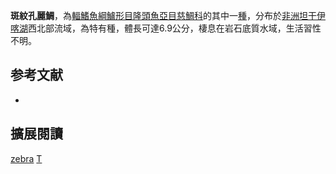 {{Speciesbox
| name = 斑紋孔麗鯛
| status = DD
| status_system = IUCN3.1
| image = 
| image_width = 240px
| genus = Trematocara
| species = zebra
| authority = [[De_Vos,_Nshombo_&_Thys_van_den_Audenaerde|De Vos, Nshombo & Thys van den Audenaerde]], 1996
| synonyms = 
}}

'''斑紋孔麗鯛'''，為[[輻鰭魚綱|輻鰭魚綱]][[鱸形目|鱸形目]][[隆頭魚亞目|隆頭魚亞目]][[慈鯛科|慈鯛科]]的其中一[[種|種]]，分布於[[非洲|非洲]][[坦干伊喀湖|坦干伊喀湖]]西北部流域，為特有種，體長可達6.9公分，棲息在岩石底質水域，生活習性不明。
==参考文献==
*{{FishBase_species|genus=Trematocara|species=zebra |year=2013|month=6}}

== 擴展閱讀 ==
{{refbegin}}
{{wikispecies-inline|Trematocara zebra |斑紋孔麗鯛}}
{{refend}}
{{Taxonbar|from=Q3316689}}

[[Category:孔麗鯛屬|zebra]]
[[Category:1996年描述的鱼类|T]]


{{鱸形目小作品}}
